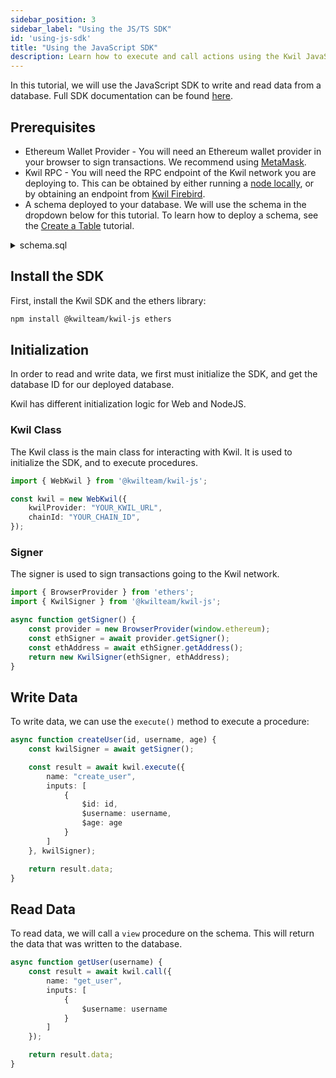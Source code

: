 ```yaml
---
sidebar_position: 3
sidebar_label: "Using the JS/TS SDK"
id: 'using-js-sdk'
title: "Using the JavaScript SDK"
description: Learn how to execute and call actions using the Kwil JavaScript SDK.
---
```


In this tutorial, we will use the JavaScript SDK to write and read data from a database.
Full SDK documentation can be found [here](../sdks/js-ts/overview).

## Prerequisites

- Ethereum Wallet Provider - You will need an Ethereum wallet provider in your browser to sign transactions. We recommend
using [MetaMask](https://metamask.io/).
- Kwil RPC - You will need the RPC endpoint of the Kwil network you are deploying to. This can be obtained by either running a [node
locally](/docs/node/quickstart), or by obtaining an endpoint from [Kwil Firebird](https://admin.kwil.com/firebird/login>).
- A schema deployed to your database. We will use the schema in the dropdown below for this tutorial. To learn how to deploy a schema,
see the [Create a Table](/docs/getting-started/create-a-table) tutorial.

<details>
    <summary> schema.sql </summary>

```sql showLineNumbers
CREATE TABLE users (
    id INT PRIMARY KEY,
    username TEXT NOT NULL UNIQUE,
    age INT NOT NULL,
    address TEXT NOT NULL UNIQUE // user wallet addresses
);

CREATE ACTION create_user($username TEXT, $age INT) PUBLIC {
    INSERT INTO users (id, username, age, address)
    VALUES (uuid_generate_kwil(@txid), $username, $age, @caller);
};

CREATE ACTION get_user($name username) PUBLIC VIEW RETURNS (id UUID, username TEXT, age INT, address TEXT) {
    for $row in SELECT * FROM users WHERE username = $name {
        return $row.id, $row.username, $row.age, $row.address;
    }
    error('User not found');
};
```
</details>

## Install the SDK

First, install the Kwil SDK and the ethers library:

```bash
npm install @kwilteam/kwil-js ethers
```

## Initialization

In order to read and write data, we first must initialize the SDK, and get the database ID for our deployed database.

Kwil has different initialization logic for Web and NodeJS.

### Kwil Class

The Kwil class is the main class for interacting with Kwil. It is used to initialize the SDK, and to execute procedures.

```typescript
import { WebKwil } from '@kwilteam/kwil-js';

const kwil = new WebKwil({
    kwilProvider: "YOUR_KWIL_URL",
    chainId: "YOUR_CHAIN_ID",
});
```

### Signer

The signer is used to sign transactions going to the Kwil network.

```typescript
import { BrowserProvider } from 'ethers';
import { KwilSigner } from '@kwilteam/kwil-js';

async function getSigner() {
    const provider = new BrowserProvider(window.ethereum);
    const ethSigner = await provider.getSigner();
    const ethAddress = await ethSigner.getAddress();
    return new KwilSigner(ethSigner, ethAddress);
}
```

## Write Data

To write data, we can use the `execute()` method to execute a procedure:

```typescript
async function createUser(id, username, age) {
    const kwilSigner = await getSigner();

    const result = await kwil.execute({
        name: "create_user",
        inputs: [
            {
                $id: id,
                $username: username,
                $age: age
            }
        ]
    }, kwilSigner);

    return result.data;
}
```

## Read Data

To read data, we will call a `view` procedure on the schema.  This will return the data that was written to the database.

```typescript
async function getUser(username) {
    const result = await kwil.call({
        name: "get_user",
        inputs: [
            {
                $username: username
            }
        ]
    });

    return result.data;
}
```